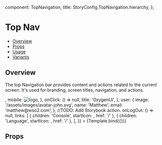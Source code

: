 
  component: TopNavigation,
  title: StoryConfig.TopNavigation.hierarchy,
};

<Meta title={meta.title} component={meta.component} />


# Top Nav

- [Overview](#overview)
- [Props](#props)
- [Usage](#usage)
- [Variants](#variants)

## Overview

The top Navigation bar provides content and actions related to the current screen. It's used for branding, screen
titles, navigation, and actions.

<Canvas>
  <Story
    name="Overview"
    parameters={withDesign('TopNavigation', 'Overview', {})}
    args={{
      isLeftNavigationActive: true,
      brand: {
        logo: {
          desktop: <img src='/assets/images/oxygen-ui-logo-mini.svg' alt='logo' />,
          mobile: <img src='/assets/images/oxygen-ui-logo-mini.svg' alt='logo' />,
          },
        onClick: () => null,
        title: 'OxygenUI',
      },
      user: {
        image: '/assets/images/avatar-john.svg',
        name: 'Matthew',
        email: 'matthew@wso2.com',
      },
      //TODO: Add Storybook action.
      onLogOut: () => null,
      links: [
        {
          children: 'Console', 
          startIcon: <LogsIcon />, 
          href: '/'
          },
        {
          children: 'Language', 
          startIcon: <LanguagesIcon />, 
          href: '/'
          },
      ],
    }}
  >
    {Template.bind({})}
  </Story>
</Canvas>

## Props

<ArgsTable story="Overview" />
